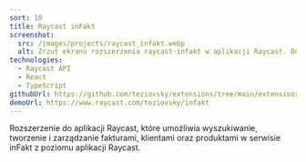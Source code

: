```yaml
---
sort: 10
title: Raycast inFakt
screenshot:
  src: /images/projects/raycast_infakt.webp
  alt: Zrzut ekranu rozszerzenia raycast-infakt w aplikacji Raycast. Dostępna jest lista faktur z ikoną statusu, numerem faktury, nazwą firmy klienta, datą wystawienia faktury oraz kwotą brutto faktury.
technologies:
  - Raycast API
  - React
  - TypeScript
githubUrl: https://github.com/teziovsky/extensions/tree/main/extensions/infakt
demoUrl: https://www.raycast.com/teziovsky/infakt
---
```


Rozszerzenie do aplikacji Raycast, które umożliwia wyszukiwanie, tworzenie i zarządzanie fakturami, klientami oraz produktami w serwisie inFakt z poziomu aplikacji Raycast.
